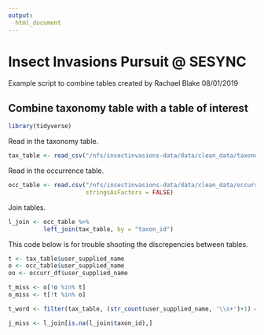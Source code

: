 ```yaml
---
output: 
  html_document
---
```


# Insect Invasions Pursuit @ SESYNC                        
Example script to combine tables created by Rachael Blake    08/01/2019                 


## Combine taxonomy table with a table of interest

```r
library(tidyverse)
```

Read in the taxonomy table.
```r
tax_table <- read_csv("/nfs/insectinvasions-data/data/clean_data/taxonomy_table.csv")
```

Read in the occurrence table.
```r
occ_table <- read.csv("/nfs/insectinvasions-data/data/clean_data/occurrence_table.csv",
                      stringsAsFactors = FALSE)
```

Join tables.
```r
l_join <- occ_table %>% 
          left_join(tax_table, by = "taxon_id")

```


This code below is for trouble shooting the discrepencies between tables.
```r
t <- tax_table$user_supplied_name
o <- occ_table$user_supplied_name
oo <- occurr_df$user_supplied_name

t_miss <- o[!o %in% t]
o_miss <- t[!t %in% o]

t_word <- filter(tax_table, (str_count(user_supplied_name, '\\s+')+1) == 1)
```


```r
j_miss <- l_join[is.na(l_join$taxon_id),]

```




